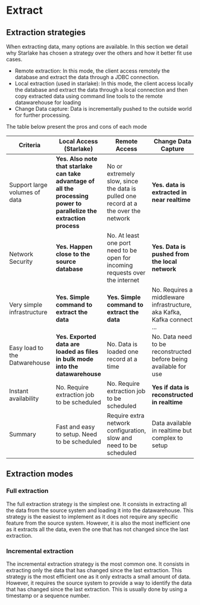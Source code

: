 # Extract




## Extraction strategies

When extracting data, many options are available. In this section we detail why Starlake has chosen a strategy over the others
and how it better fit use cases.

- Remote extraction: In this mode, the client access remotely the database and extract the data through a JDBC connection.
- Local extraction (used in starlake): In this mode, the client access locally the database and extract the data through a local connection and then copy extracted data
using command line tools to the remote datawarehouse for loading
- Change Data capture: Data is incrementally pushed to the outside world for further processing.

The table below present the pros and cons of each mode


| Criteria             | Local Access (Starlake)   | Remote Access            | Change Data Capture   |
|----------------------|----------------|-----------------|---------------------|
| Support large volumes of data | __Yes. Also note that starlake can take advantage of all the processing power to parallelize the extraction process__ | No or extremely slow, since the data is pulled one record at a the over the network| __Yes. data is extracted in near realtime__ |
| Network Security | __Yes. Happen close to the source database__ | No. At least one port need to be open for incoming requests over the internet | __Yes. Data is pushed from the local network__ |
| Very simple infrastructure | __Yes. Simple command to extract the data__ | __Yes. Simple command to extract the data__ | No. Requires a middleware infrastructure, aka Kafka, Kafka connect ...|
| Easy load to the Datwarehouse | __Yes. Exported data are loaded as files in bulk mode into the datawarehouse__ | No. Data is loaded one record at a time | No. Data need to be reconstructed before being available for use|
| Instant availability| No. Require extraction job to be scheduled | No. Require extraction job to be scheduled | __Yes if data is reconstructed in realtime__ |
| Summary | Fast and easy to setup. Need to be scheduled | Require extra network configuration, slow and need to be scheduled | Data available in realtime but complex to setup |

## Extraction modes

### Full extraction

The full extraction strategy is the simplest one. It consists in extracting all the data from the source system and loading it
into the datawarehouse. This strategy is the easiest to implement as it does not require any specific feature from the source system.
However, it is also the most inefficient one as it extracts all the data, even the one that has not changed since the last extraction.



### Incremental extraction

The incremental extraction strategy is the most common one. It consists in extracting only the data that has changed since the last extraction.
This strategy is the most efficient one as it only extracts a small amount of data. However, it requires the source system to provide a way to
identify the data that has changed since the last extraction. This is usually done by using a timestamp or a sequence number.
